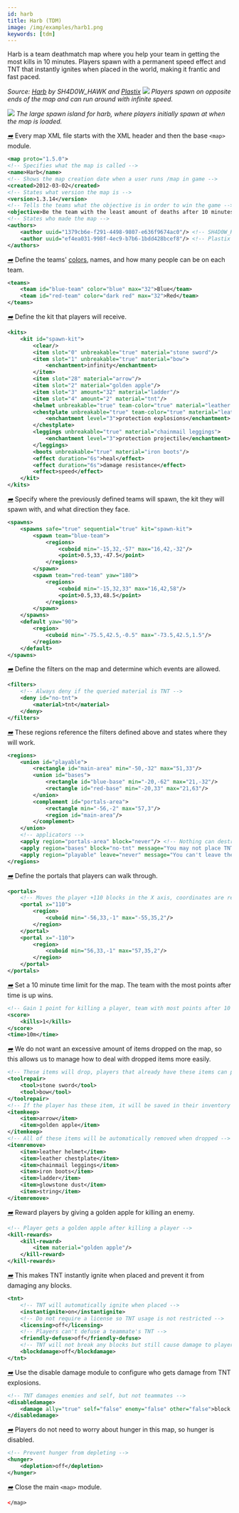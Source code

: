 ```yaml
---
id: harb
title: Harb (TDM)
image: /img/examples/harb1.png
keywords: [tdm]
---
```


Harb is a team deathmatch map where you help your team in getting the most kills in 10 minutes.
Players spawn with a permanent speed effect and TNT that instantly ignites when placed in
the world, making it frantic and fast paced.

_Source: [Harb](https://github.com/MCResourcePile/overcast-maps/tree/master/maps/harb) by SH4D0W_HAWK and [Plastix](https://github.com/Plastix)_
![](/img/examples/harb1.png)
_Players spawn on opposite ends of the map and can run around with infinite speed._

![](/img/examples/harb2.png)
_The large spawn island for harb, where players initially spawn at when the map is loaded._

[<i className="icon-right">➡️</i>](/docs/modules/general/main)
Every map XML file starts with the XML header and then the base `<map>` module.

```xml
<map proto="1.5.0">
<!-- Specifies what the map is called -->
<name>Harb</name>
<!-- Shows the map creation date when a user runs /map in game -->
<created>2012-03-02</created>
<!-- States what version the map is -->
<version>1.3.14</version>
<!-- Tells the teams what the objective is in order to win the game -->
<objective>Be the team with the least amount of deaths after 10 minutes.</objective>
<!-- States who made the map -->
<authors>
    <author uuid="1379cb6e-f291-4498-9807-e636f9674ac0"/> <!-- SH4D0W_HAWK -->
    <author uuid="ef4ea031-998f-4ec9-b7b6-1bdd428bcef8"/> <!-- Plastix -->
</authors>
```

[<i className="icon-right">➡️</i>](/docs/modules/format/teams)
Define the teams' [colors](/docs/reference/misc/formatting#chat-colors), names, and how many people can be on each team.

```xml
<teams>
    <team id="blue-team" color="blue" max="32">Blue</team>
    <team id="red-team" color="dark red" max="32">Red</team>
</teams>
```

[<i className="icon-right">➡️</i>](/docs/modules/gear/kits)
Define the kit that players will receive.

```xml
<kits>
    <kit id="spawn-kit">
        <clear/>
        <item slot="0" unbreakable="true" material="stone sword"/>
        <item slot="1" unbreakable="true" material="bow">
            <enchantment>infinity</enchantment>
        </item>
        <item slot="28" material="arrow"/>
        <item slot="2" material="golden apple"/>
        <item slot="3" amount="32" material="ladder"/>
        <item slot="4" amount="2" material="tnt"/>
        <helmet unbreakable="true" team-color="true" material="leather helmet"/>
        <chestplate unbreakable="true" team-color="true" material="leather chestplate">
            <enchantment level="3">protection explosions</enchantment>
        </chestplate>
        <leggings unbreakable="true" material="chainmail leggings">
            <enchantment level="3">protection projectile</enchantment>
        </leggings>
        <boots unbreakable="true" material="iron boots"/>
        <effect duration="6s">heal</effect>
        <effect duration="6s">damage resistance</effect>
        <effect>speed</effect>
    </kit>
</kits>
```

[<i className="icon-right">➡️</i>](/docs/modules/mechanics/spawns)
Specify where the previously defined teams will spawn, the kit they will spawn with, and what direction they face.

```xml
<spawns>
    <spawns safe="true" sequential="true" kit="spawn-kit">
        <spawn team="blue-team">
            <regions>
                <cuboid min="-15,32,-57" max="16,42,-32"/>
                <point>0.5,33,-47.5</point>
            </regions>
        </spawn>
        <spawn team="red-team" yaw="180">
            <regions>
                <cuboid min="-15,32,33" max="16,42,58"/>
                <point>0.5,33,48.5</point>
            </regions>
        </spawn>
    </spawns>
    <default yaw="90">
        <region>
            <cuboid min="-75.5,42.5,-0.5" max="-73.5,42.5,1.5"/>
        </region>
    </default>
</spawns>
```

[<i className="icon-right">➡️</i>](/docs/modules/mechanics/filters)
Define the filters on the map and determine which events are allowed.

```xml
<filters>
    <!-- Always deny if the queried material is TNT -->
    <deny id="no-tnt">
        <material>tnt</material>
    </deny>
</filters>
```

[<i className="icon-right">➡️</i>](/docs/modules/mechanics/regions)
These regions reference the filters defined above and states where they will work.

```xml
<regions>
    <union id="playable">
        <rectangle id="main-area" min="-50,-32" max="51,33"/>
        <union id="bases">
            <rectangle id="blue-base" min="-20,-62" max="21,-32"/>
            <rectangle id="red-base" min="-20,33" max="21,63"/>
        </union>
        <complement id="portals-area">
            <rectangle min="-56,-2" max="57,3"/>
            <region id="main-area"/>
        </complement>
    </union>
    <!-- applicators -->
    <apply region="portals-area" block="never"/> <!-- Nothing can destroy blocks inside portals-area -->
    <apply region="bases" block="no-tnt" message="You may not place TNT in the bases."/>
    <apply region="playable" leave="never" message="You can't leave the map!"/>
</regions>
```

[<i className="icon-right">➡️</i>](/docs/modules/mechanics/portals)
Define the portals that players can walk through.

```xml
<portals>
    <!-- Moves the player +110 blocks in the X axis, coordinates are relative -->
    <portal x="110">
        <region>
            <cuboid min="-56,33,-1" max="-55,35,2"/>
        </region>
    </portal>
    <portal x="-110">
        <region>
            <cuboid min="56,33,-1" max="57,35,2"/>
        </region>
    </portal>
</portals>
```

[<i className="icon-right">➡️</i>](/docs/modules/objectives/scoring#time-limit)
Set a 10 minute time limit for the map. The team with the most points after time is up wins.

```xml
<!-- Gain 1 point for killing a player, team with most points after 10 minutes wins -->
<score>
    <kills>1</kills>
</score>
<time>10m</time>
```

[<i className="icon-right">➡️</i>](/docs/modules/gear/repair-remove-keep)
We do not want an excessive amount of items dropped on the map, so this allows us to manage
how to deal with dropped items more easily.

```xml
<!-- These items will drop, players that already have these items can pick it up and will be merged -->
<toolrepair>
    <tool>stone sword</tool>
    <tool>bow</tool>
</toolrepair>
<!-- If the player has these item, it will be saved in their inventory -->
<itemkeep>
    <item>arrow</item>
    <item>golden apple</item>
</itemkeep>
<!-- All of these items will be automatically removed when dropped -->
<itemremove>
    <item>leather helmet</item>
    <item>leather chestplate</item>
    <item>chainmail leggings</item>
    <item>iron boots</item>
    <item>ladder</item>
    <item>glowstone dust</item>
    <item>string</item>
</itemremove>
```

[<i className="icon-right">➡️</i>](/docs/modules/gear/kill-rewards)
Reward players by giving a golden apple for killing an enemy.

```xml
<!-- Player gets a golden apple after killing a player -->
<kill-rewards>
    <kill-reward>
        <item material="golden apple"/>
    </kill-reward>
</kill-rewards>
```

[<i className="icon-right">➡️</i>](/docs/modules/gear/tnt)
This makes TNT instantly ignite when placed and prevent it from damaging any blocks.

```xml
<tnt>
    <!-- TNT will automatically ignite when placed -->
    <instantignite>on</instantignite>
    <!-- Do not require a license so TNT usage is not restricted -->
    <licensing>off</licensing>
    <!-- Players can't defuse a teammate's TNT -->
    <friendly-defuse>off</friendly-defuse>
    <!-- TNT will not break any blocks but still cause damage to players -->
    <blockdamage>off</blockdamage>
</tnt>
```

[<i className="icon-right">➡️</i>](/docs/modules/mechanics/damage#block-explosion-attributes)
Use the disable damage module to configure who gets damage from TNT explosions.

```xml
<!-- TNT damages enemies and self, but not teammates -->
<disabledamage>
    <damage ally="true" self="false" enemy="false" other="false">block explosion</damage>
</disabledamage>
```

[<i className="icon-right">➡️</i>](/docs/modules/mechanics/damage#hunger)
Players do not need to worry about hunger in this map, so hunger is disabled.

```xml
<!-- Prevent hunger from depleting -->
<hunger>
    <depletion>off</depletion>
</hunger>
```

[<i className="icon-right">➡️</i>](/docs/modules/general/main)
Close the main `<map>` module.

```xml
</map>
```
